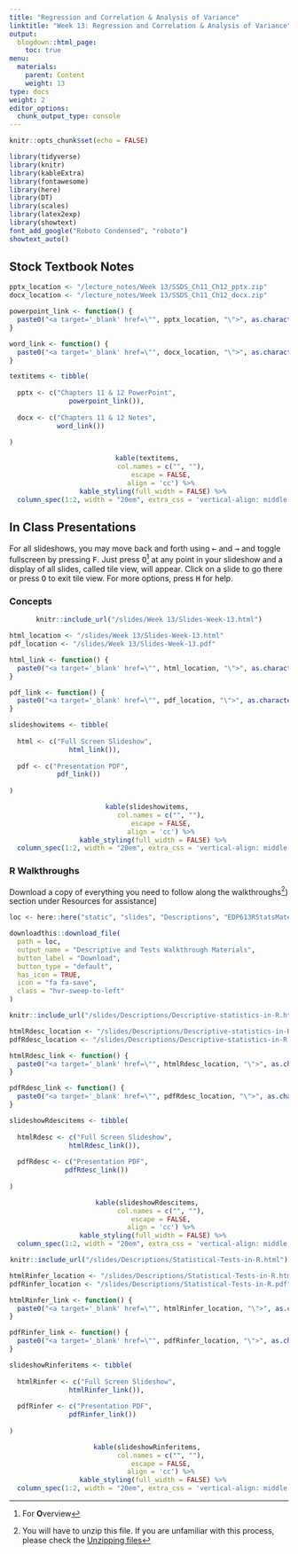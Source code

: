 ```yaml
---
title: "Regression and Correlation & Analysis of Variance"
linktitle: "Week 13: Regression and Correlation & Analysis of Variance"
output:
  blogdown::html_page:
    toc: true
menu:
  materials:
    parent: Content
    weight: 13
type: docs
weight: 2
editor_options: 
  chunk_output_type: console
---
```


<script>
  function resizeIframe(obj) {
    obj.style.height = obj.contentWindow.document.body.scrollHeight + 'px';
  }
</script>

<style>
  .hvr-sweep-to-left {
    display: inline-block;
    vertical-align: middle;
    -webkit-transform: perspective(1px) translateZ(0);
    transform: perspective(1px) translateZ(0);
    box-shadow: 0 0 1px rgba(0, 0, 0, 0);
    position: relative;
    -webkit-transition-property: color;
    transition-property: color;
    -webkit-transition-duration: 0.25s;
    transition-duration: 0.25s;
  }

.hvr-sweep-to-left:before {
  content: "";
  position: absolute;
  z-index: -1;
  top: 0;
  left: 0;
  right: 0;
  bottom: 0;
  background: #761756;
    -webkit-transform: scaleX(0);
  transform: scaleX(0);
  -webkit-transform-origin: 130% 50%;
  transform-origin: 130% 50%;
  -webkit-transition-property: transform;
  transition-property: transform;
  -webkit-transition-duration: 0.3s;
  transition-duration: 0.3s;
  -webkit-transition-timing-function: ease-out;
  transition-timing-function: ease-out;
}

.hvr-sweep-to-left:hover, .hvr-sweep-to-left:focus, .hvr-sweep-to-left:active {
  color: white;
}

.hvr-sweep-to-left:hover:before, .hvr-sweep-to-left:focus:before, .hvr-sweep-to-left:active:before {
  -webkit-transform: scaleX(1);
  transform: scaleX(1);
}

table > tbody > tr:hover > td, table > tbody > tr:hover > th {
  background-color: #ffffff;
}
</style>

```r
knitr::opts_chunk$set(echo = FALSE)

library(tidyverse)
library(knitr)
library(kableExtra)
library(fontawesome)
library(here)
library(DT)
library(scales)
library(latex2exp)
library(showtext)
font_add_google("Roboto Condensed", "roboto")
showtext_auto()
```

## Stock Textbook Notes

```r

pptx_location <- "/lecture_notes/Week 13/SSDS_Ch11_Ch12_pptx.zip"
docx_location <- "/lecture_notes/Week 13/SSDS_Ch11_Ch12_docx.zip"

powerpoint_link <- function() {
  paste0("<a target='_blank' href=\"", pptx_location, "\">", as.character(fa("file-powerpoint", fill = "#d04423", width = "2em")), "</a>")
}

word_link <- function() {
  paste0("<a target='_blank' href=\"", docx_location, "\">", as.character(fa("file-word", fill = "#00a4ef", width = "2em")), "</a>")
}

textitems <- tibble(
  
  pptx <- c("Chapters 11 & 12 PowerPoint",
               powerpoint_link()),
  
  docx <- c("Chapters 11 & 12 Notes",
            word_link())
  
)

```

<center>
```r
kable(textitems, 
      col.names = c("", ""),
      escape = FALSE,
      align = 'cc') %>%
  kable_styling(full_width = FALSE) %>%
  column_spec(1:2, width = "20em", extra_css = 'vertical-align: middle !important;', background = "#ffffff")
```
</center>

## In Class Presentations
For all slideshows, you may move back and forth using <kbd>←</kbd> and <kbd>→</kbd> and toggle fullscreen by pressing <kbd>F</kbd>. Just press <kbd>O</kbd>[^1] at any point in your slideshow and a display of all slides, called tile view, will appear. Click on a slide to go there or press <kbd>O</kbd> to exit tile view. For more options, press <kbd>H</kbd> for help.

### Concepts

<center>
```r
knitr::include_url("/slides/Week 13/Slides-Week-13.html")
```
</center>

```r

html_location <- "/slides/Week 13/Slides-Week-13.html"
pdf_location <- "/slides/Week 13/Slides-Week-13.pdf"

html_link <- function() {
  paste0("<a target='_blank' href=\"", html_location, "\">", as.character(fa("person-chalkboard", fill = "#7ead86", width = "3em")), "</a>")
}

pdf_link <- function() {
  paste0("<a target='_blank' href=\"", pdf_location, "\">", as.character(fa("file-pdf", fill = "#f40f02", width = "2em")), "</a>")
}

slideshowitems <- tibble(
  
  html <- c("Full Screen Slideshow",
               html_link()),
  
  pdf <- c("Presentation PDF",
            pdf_link())
  
)

```

<center>
```r
kable(slideshowitems, 
      col.names = c("", ""),
      escape = FALSE,
      align = 'cc') %>%
  kable_styling(full_width = FALSE) %>%
  column_spec(1:2, width = "20em", extra_css = 'vertical-align: middle !important;', background = "#ffffff")
```
</center>

### R Walkthroughs

Download a copy of everything you need to follow along the walkthroughs[^2]) section under Resources for assistance]

```r
loc <- here::here("static", "slides", "Descriptions", "EDP613RStatsMaterials.zip")

downloadthis::download_file(
  path = loc,
  output_name = "Descriptive and Tests Walkthrough Materials",
  button_label = "Download",
  button_type = "default",
  has_icon = TRUE,
  icon = "fa fa-save",
  class = "hvr-sweep-to-left"
)
```

<center>
```r
knitr::include_url("/slides/Descriptions/Descriptive-statistics-in-R.html")
```
</center>

```r

htmlRdesc_location <- "/slides/Descriptions/Descriptive-statistics-in-R.htm"
pdfRdesc_location <- "/slides/Descriptions/Descriptive-statistics-in-R.pdf"

htmlRdesc_link <- function() {
  paste0("<a target='_blank' href=\"", htmlRdesc_location, "\">", as.character(fa("person-chalkboard", fill = "#7ead86", width = "3em")), "</a>")
}

pdfRdesc_link <- function() {
  paste0("<a target='_blank' href=\"", pdfRdesc_location, "\">", as.character(fa("file-pdf", fill = "#f40f02", width = "2em")), "</a>")
}

slideshowRdescitems <- tibble(
  
  htmlRdesc <- c("Full Screen Slideshow",
               htmlRdesc_link()),
  
  pdfRdesc <- c("Presentation PDF",
              pdfRdesc_link())
  
)

```

<center>
```r
kable(slideshowRdescitems, 
      col.names = c("", ""),
      escape = FALSE,
      align = 'cc') %>%
  kable_styling(full_width = FALSE) %>%
  column_spec(1:2, width = "20em", extra_css = 'vertical-align: middle !important;', background = "#ffffff")
```
</center>

<center>
```r
knitr::include_url("/slides/Descriptions/Statistical-Tests-in-R.html")
```
</center>

```r

htmlRinfer_location <- "/slides/Descriptions/Statistical-Tests-in-R.html"
pdfRinfer_location <- "/slides/Descriptions/Statistical-Tests-in-R.pdf"

htmlRinfer_link <- function() {
  paste0("<a target='_blank' href=\"", htmlRinfer_location, "\">", as.character(fa("person-chalkboard", fill = "#7ead86", width = "3em")), "</a>")
}

pdfRinfer_link <- function() {
  paste0("<a target='_blank' href=\"", pdfRinfer_location, "\">", as.character(fa("file-pdf", fill = "#f40f02", width = "2em")), "</a>")
}

slideshowRinferitems <- tibble(
  
  htmlRinfer <- c("Full Screen Slideshow",
               htmlRinfer_link()),
  
  pdfRinfer <- c("Presentation PDF",
               pdfRinfer_link())
  
)

```

<center>
```r
kable(slideshowRinferitems, 
      col.names = c("", ""),
      escape = FALSE,
      align = 'cc') %>%
  kable_styling(full_width = FALSE) %>%
  column_spec(1:2, width = "20em", extra_css = 'vertical-align: middle !important;', background = "#ffffff")
```
</center>

[^1]: For <b>O</b>verview

[^2]: You will have to unzip this file. If you are unfamiliar with this process, please check the [Unzipping files](/resource/unzipping/)

